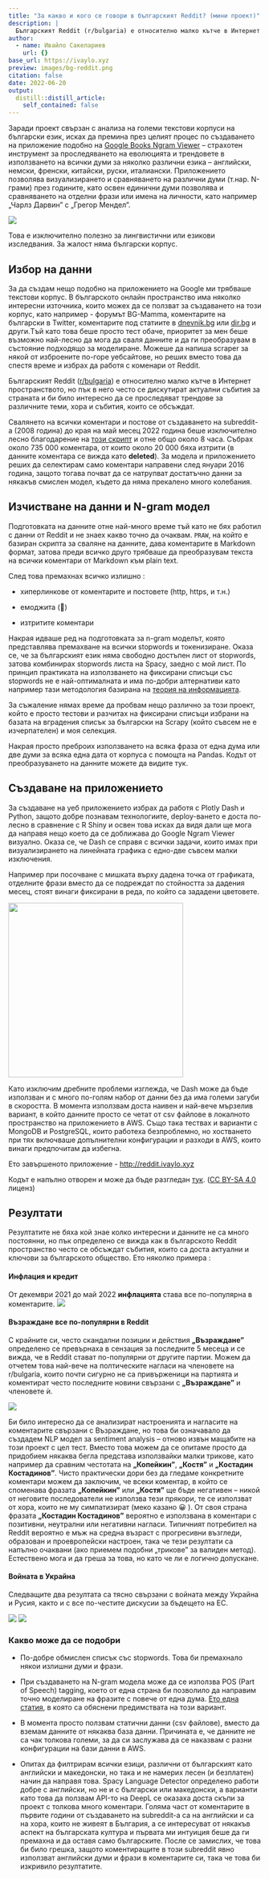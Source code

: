```yaml
---
title: "За какво и кого се говори в българският Reddit? (мини проект)"
description: |
  Българският Reddit (r/bulgaria) е относително малко кътче в Интернет пространството, но пък в него често се дискутират актуални събития за страната и би било интересно да се проследяват трендове за различните теми, хора и събития, които се обсъждат. 
author:
  - name: Ивайло Сакелариев
    url: {}
base_url: https://ivaylo.xyz
preview: images/bg-reddit.png
citation: false
date: 2022-06-20
output:
  distill::distill_article:
    self_contained: false
---
```


Заради проект свързан с анализа на големи текстови корпуси на български език, исках да премина през целият процес по създаването на приложение подобно на [Google Books Ngram Viewer](https://books.google.com/ngrams) -- страхотен инструмент за проследяването на еволюцията и трендовете в използването на всички думи за няколко различни езика -- английски, немски, френски, китайски, руски, италиански. Приложението позволява визуализирането и сравняването на различни думи (т.нар. N-грами) през годините, като освен единични думи позволява и сравняването на отделни фрази или имена на личности, като например „Чарлз Дарвин" с „Грегор Мендел".

![](images/Screenshot%202022-06-12%20at%2016.55.28.png)

Това е изключително полезно за лингвистични или езикови изследвания. За жалост няма български корпус.

## Избор на данни

За да създам нещо подобно на приложението на Google ми трябваше текстови корпус. В българското онлайн пространство има няколко интересни източника, които можех да се ползват за създаването на този корпус, като например - форумът BG-Mamma, коментарите на български в Twitter, коментарите под статиите в [dnevnik.bg](http://dnevnik.bg) или [dir.bg](http://dir.bg) и други.Tъй като това беше просто тест обаче, приоритет за мен беше възможно най-лесно да мога да сваля данните и да ги преобразувам в състояние подходящо за моделиране. Можеше да напиша scraper за някой от изброените по-горе уебсайтове, но реших вместо това да спестя време и избрах да работя с коменари от Reddit.

Българският Reddit ([r/bulgaria](https://www.reddit.com/r/bulgaria/)) е относително малко кътче в Интернет пространството, но пък в него често се дискутират актуални събития за страната и би било интересно да се проследяват трендове за различните теми, хора и събития, които се обсъждат.

Свалянето на всички коментари и постове от създаването на subreddit-a (2008 година) до края на май месец 2022 година беше изключително лесно благодарение на [този скрипт](https://github.com/pistocop/subreddit-comments-dl) и отне общо около 8 часа. Събрах около 735 000 коментара, от които около 20 000 бяха изтрити (в данните коментара се вижда като **deleted**). За модела и приложението реших да селектирам само коментари направени след януари 2016 година, защото тогава почват да се натрупват достатъчно данни за някакъв смислен модел, където да няма прекалено много колебания.

## Изчистване на данни и N-gram модел

Подготовката на данните отне най-много време тъй като не бях работил с данни от Reddit и не знаех какво точно да очаквам. `PRAW`, на който е базиран скрипта за сваляне на данните, дава коментарите в Markdown формат, затова преди всичко друго трябваше да преобразувам текста на всички коментари от Markdown към plain text.

След това премахнах всичко излишно :

-   хиперлинкове от коментарите и постовете (http, https, и т.н.)

-   емоджита (🥸)

-   изтритите коментари

Накрая идваше ред на подготовката за n-gram моделът, която представлява премахване на всички stopwords и токенизиране. Оказа се, че за българският език няма свободно достъпен лист от stopwords, затова комбинирах stopwords листа на Spacy, заедно с мой лист. По принцип практиката на използването на фиксирани списъци със stopwords не е най-оптималната и има по-добри алтернативи като например тази методология базирана на [теория на информацията](https://amaral.northwestern.edu/media/publication_pdfs/s42256-019-0112-6.pdf).

За съжаление нямах време да пробвам нещо различно за този проект, който е просто тестови и разчитах на фиксирани списъци избрани на базата на вградения списък за български на Scrapy (който съвсем не е изчерпателен) и моя селекция.

Накрая просто преброих използването на всяка фраза от една дума или две думи за всяка една дата от корпуса с помощта на Pandas. Кодът от преобразуването на данните можете да видите тук.

## Създаване на приложението

За създаване на уеб приложението избрах да работя с Plotly Dash и Python, защото добре познавам технологиите, deploy-ването е доста по-лесно в сравнение с R Shiny и освен това исках да видя дали ще мога да направя нещо което да се доближава до Google Ngram Viewer визуално. Оказа се, че Dash се справя с всички задачи, които имах при визуализирането на линейната графика с едно-две съвсем малки изключения.

Например при посочване с мишката върху дадена точка от графиката, отделните фрази вместо да се подреждат по стойността за дадения месец, стоят винаги фиксирани в реда, по който са зададени цветовете.

![](images/Screenshot%202022-06-12%20at%2018.39.06.png){width="348"}

Като изключим дребните проблеми изглежда, че Dash може да бъде използван и с много по-голям набор от данни без да има големи загуби в скоростта. В момента използвам доста наивен и най-вече мързелив вариант, в който данните просто се четат от csv файлове в локалното пространство на приложението в AWS. Също така тествах и варианти с MongoDB и PostgreSQL, които работеха безпроблемно, но хостването при тях включваше допълнителни конфигурации и разходи в AWS, които винаги предпочитам да избегна.

Ето завършеното приложение - <http://reddit.ivaylo.xyz>

Кодът е напълно отворен и може да бъде разгледан [тук](https://github.com/sakelariev/bg-reddit). ([CC BY-SA 4.0](https://creativecommons.org/licenses/by-sa/4.0/) лиценз)

## Резултати

Резултатите не бяха кой знае колко интересни и данните не са много постоянни, но пък определено се вижда как в българското Reddit пространство често се обсъждат събития, които са доста актуални и ключови за българското общество. Ето няколко примера :

#### **Инфлация и кредит**

От декември 2021 до май 2022 **инфлацията** става все по-популярна в коментарите. ![](images/Screenshot%202022-06-12%20at%2017.32.44.png)

#### **Възраждане все по-популярни в Reddit**

С крайните си, често скандални позиции и действия **„Възраждане"** определено се превърнаха в сензация за последните 5 месеца и се вижда, че в Reddit стават по-популярни от другите партии. Можем да отчетем това най-вече на полтическите нагласи на членовете на r/bulgaria, които почти сигурно не са привърженици на партията и коментират често последните новини свързани с **„Възраждане"** и членовете ѝ.

![](images/Screenshot%202022-06-12%20at%2017.47.13.png)

Би било интересно да се анализират настроенията и нагласите на коментарите свързани с Възраждане, но това би означавало да създадем NLP модел за sentiment analysis -- отново извън мащабите на този проект с цел тест. Вместо това можем да се опитаме просто да придобием някаква бегла представа използвайки малки трикове, като например да сравним честотата на **„Копейкин"**, **„Костя"** и **„Костадин Костадинов"**. Чисто практически дори без да гледаме конкретните коментари можем да заключим, че всеки коментар, в който се споменава фразата **„Копейкин"** или **„Костя"** ще бъде негативен -- никой от неговите последователи не използва тези прякори, те се използват от хора, които не му симпатизират (меко казано 😀 ). От своя страна фразата **„Костадин Костадинов"** вероятно е използвана в коментари с позитивни, неутрални или негативни нагласи. Типичният потребител на Reddit вероятно е мъж на средна възраст с прогресивни възгледи, образован и проевропейски настроен, така че тези резултати са напълно очаквани (ако приемем подобни „трикове" за валиден метод). Естествено мога и да греша за това, но като че ли е логично допускане.

#### **Войната в Украйна**

Следващите два резултата са тясно свързани с войната между Украйна и Русия, както и с все по-честите дискусии за бъдещето на ЕС.

![](images/Screenshot%202022-06-12%20at%2017.33.27.png) ![](images/Screenshot%202022-06-12%20at%2017.34.33.png)

### Какво може да се подобри

-   По-добре обмислен списък със stopwords. Това би премахнало някои излишни думи и фрази.

-   При създаването на N-gram модела може да се използва POS (Part of Speech) tagging, което от една страна би позволило да направим точно моделиране на фразите с повече от една дума. [Ето една статия](https://medium.com/reputation-com-datascience-blog/keywords-extraction-with-ngram-and-modified-skip-gram-based-on-spacy-14e5625fce23), в която са обяснени предимствата на този вариант.

-   В момента просто ползвам статични данни (csv файлове), вместо да вземам данните от някаква база данни. Причината е, че данните не са чак толкова големи, за да си заслужава да се наказвам с разни конфигурации на бази данни в AWS.

-   Опитах да филтрирам всички езици, различни от българският като английски и македонски, но така и не намерих лесен (и безплатен) начин да направя това. Spacy Language Detector определено работи добре с английски, но не и с български или македонски, а варианти като това да ползвам API-то на DeepL се оказаха доста скъпи за проект с толкова много коментари. Голяма част от коментарите в първите години от създаването на subreddit-a са на английски и са на хора, които не живеят в България, а се интересуват от някакъв аспект на българската култура и първата ми интуиция беше да ги премахна и да оставя само българските. После се замислих, че това би било грешка, защото коментиращите в този subreddit явно използват английски думи и фрази в коментарите си, така че това би изкривило резултатите.
